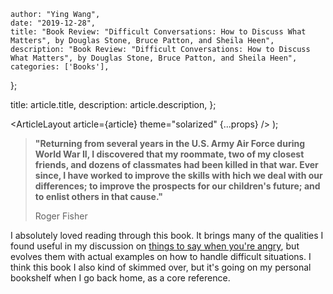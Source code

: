 
    author: "Ying Wang",
    date: "2019-12-28",
    title: "Book Review: "Difficult Conversations: How to Discuss What Matters", by Douglas Stone, Bruce Patton, and Sheila Heen",
    description: "Book Review: "Difficult Conversations: How to Discuss What Matters", by Douglas Stone, Bruce Patton, and Sheila Heen",
    categories: ['Books'],
};

  title: article.title,
  description: article.description,
};

  <ArticleLayout article={article} theme="solarized" {...props} />
);

> **"Returning from several years in the U.S. Army Air Force during World War
> II, I discovered that my roommate, two of my closest friends, and dozens of
> classmates had been killed in that war. Ever since, I have worked to improve
> the skills with hich we deal with our differences; to improve the prospects
> for our children's future; and to enlist others in that cause."**
>
> Roger Fisher

I absolutely loved reading through this book. It brings many of the qualities I
found useful in my discussion on [things to say when you're
angry](/posts/2019/12/06/things_to_say), but evolves them with actual examples
on how to handle difficult situations. I think this book I also kind of skimmed
over, but it's going on my personal bookshelf when I go back home, as a core
reference.
